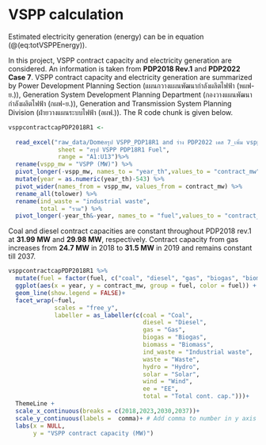 # VSPP calculation


Estimated electricity generation (energy) can be in equation (@\ref(eq:totVSPPEnergy)). 


In this project, VSPP contract capacity and electricity generation are considered. An information is taken from **PDP2018 Rev.1** and **PDP2022 Case 7**. VSPP contract capacity and electricity generation are summarized by Power Development Planning Section (แผนกวางแผนพัฒนากำลังผลิตไฟฟ้า (หผฟ-ย.)), Generation System Development Planning Department (กองวางแผนพัฒนากำลังผลิตไฟฟ้า (กผฟ-ย.)), Generation and Transmission System Planning Division (ฝ่ายวางแผนระบบไฟฟ้า (อผฟ.)). The R code chunk is given below. 


```r
vsppcontractcapPDP2018R1 <-
  
  read_excel("raw_data/Domeสรุป VSPP_PDP18R1 and ร่าง PDP2022 เคส 7_เพิ่ม vspp.xlsx",
              sheet = "สรุป VSPP PDP18R1 Fuel",
              range = "A1:U13")%>%
  rename(vspp_mw = "VSPP (MW)") %>% 
  pivot_longer(-vspp_mw, names_to = "year_th",values_to = "contract_mw") %>% 
  mutate(year = as.numeric(year_th)-543) %>%
  pivot_wider(names_from = vspp_mw, values_from = contract_mw) %>% 
  rename_all(tolower) %>% 
  rename(ind_waste = "industrial waste",
         total = "รวม") %>% 
  pivot_longer(-year_th&-year, names_to = "fuel",values_to = "contract_mw") 
```
Coal and diesel contract capacities are constant throughout PDP2018 rev.1 at **31.99 MW** and **29.98 MW**, respectively. Contract capacity from gas increases from **24.7 MW** in 2018 to **31.5 MW** in 2019 and remains constant till 2037.  


```r
vsppcontractcapPDP2018R1 %>%
  mutate(fuel = factor(fuel, c("coal", "diesel", "gas", "biogas", "biomass", "ind_waste", "waste", "hydro", "solar", "wind", "ee", "total"))) %>%
  ggplot(aes(x = year, y = contract_mw, group = fuel, color = fuel)) +
  geom_line(show.legend = FALSE)+
  facet_wrap(~fuel, 
             scales = "free_y",
             labeller = as_labeller(c(coal = "Coal",
                                      diesel = "Diesel",
                                      gas = "Gas",
                                      biogas = "Biogas",
                                      biomass = "Biomass",
                                      ind_waste = "Industrial waste",
                                      waste = "Waste",
                                      hydro = "Hydro",
                                      solar = "Solar",
                                      wind = "Wind",
                                      ee = "EE",
                                      total = "Total cont. cap.")))+
  ThemeLine +
  scale_x_continuous(breaks = c(2018,2023,2030,2037))+
  scale_y_continuous(labels =  comma)+ # Add comma to number in y axis
  labs(x = NULL,
       y = "VSPP contract capacity (MW)")
```

